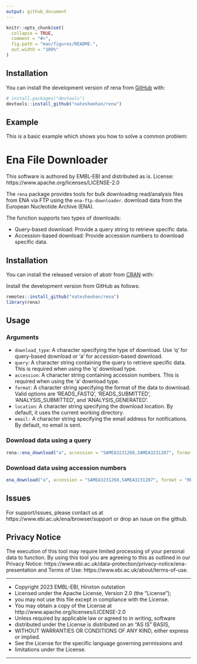 ```yaml
---
output: github_document
---
```


<!-- README.md is generated from README.Rmd. Please edit that file -->

```r
knitr::opts_chunk$set(
  collapse = TRUE,
  comment = "#>",
  fig.path = "man/figures/README-",
  out.width = "100%"
)
```

## Installation

You can install the development version of rena from [GitHub](https://github.com/) with:

``` r
# install.packages("devtools")
devtools::install_github("natesheehan/rena")
```

## Example

This is a basic example which shows you how to solve a common problem:

# Ena File Downloader

This software is authored by EMBL-EBI and distributed as is. License: https://www.apache.org/licenses/LICENSE-2.0

The `rena` package provides tools for bulk downloading read/analysis files from ENA via FTP using the `ena-ftp-downloader`.
download data from the European Nucleotide Archive (ENA). 

The function supports two types of downloads:

* Query-based download: Provide a query string to retrieve specific data.
* Accession-based download: Provide accession numbers to download specific data.

## Installation

You can install the released version of abstr from
[CRAN](https://CRAN.R-project.org) with:

Install the development version from GitHub as follows:

``` r
remotes::install_github("natesheehan/rena")
library(rena)
```

## Usage

### Arguments
* `download_type`: A character specifying the type of download. Use 'q' for query-based download or 'a' for accession-based download.
* `query`: A character string containing the query to retrieve specific data. This is required when using the 'q' download type.
* `accession`: A character string containing accession numbers. This is required when using the 'a' download type.
* `format`: A character string specifying the format of the data to download. Valid options are 'READS_FASTQ', 'READS_SUBMITTED', 'ANALYSIS_SUBMITTED', and 'ANALYSIS_GENERATED'.
* `location`: A character string specifying the download location. By default, it uses the current working directory.
* `email:` A character string specifying the email address for notifications. By default, no email is sent.

### Download data using a query

```r
rena::ena_download("a", accession = "SAMEA3231268,SAMEA3231287", format = "READS_FASTQ", location = "C:/Users/ns651/OneDrive")
```

### Download data using accession numbers

```r
ena_download("a", accession = "SAMEA3231268,SAMEA3231287", format = "READS_FASTQ")
```

## Issues
For support/issues, please contact us at https://www.ebi.ac.uk/ena/browser/support or drop an issue on the github.

## Privacy Notice 
The execution of this tool may require limited processing of your personal data to function. By using
this tool you are agreeing to this as outlined in our Privacy Notice: https://www.ebi.ac.uk/data-protection/privacy-notice/ena-presentation and Terms of Use: https://www.ebi.ac.uk/about/terms-of-use.

*******************************************************************************

* Copyright 2023 EMBL-EBI, Hinxton outstation
* Licensed under the Apache License, Version 2.0 (the "License");
* you may not use this file except in compliance with the License.
* You may obtain a copy of the License at http://www.apache.org/licenses/LICENSE-2.0
* Unless required by applicable law or agreed to in writing, software
* distributed under the License is distributed on an "AS IS" BASIS,
* WITHOUT WARRANTIES OR CONDITIONS OF ANY KIND, either express or implied.
* See the License for the specific language governing permissions and
* limitations under the License.

******************************************************************************
